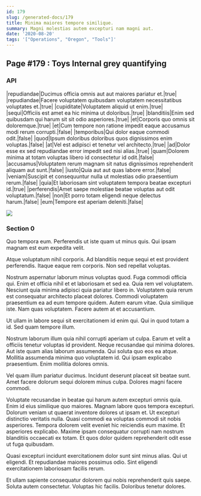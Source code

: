 ```yaml
---
id: 179
slug: /generated-docs/179
title: Minima maiores tempore similique.
summary: Magni molestias autem excepturi nam magni aut.
date: '2020-08-20'
tags: '["Operations", "Oregon", "Tools"]'
---
```


## Page #179 : Toys Internal grey quantifying
### API

|repudiandae|Ducimus officia omnis aut aut maiores pariatur et.|true|
|repudiandae|Facere voluptatem quibusdam voluptatem necessitatibus voluptates et.|true|
|cupiditate|Voluptatem aliquid ut enim.|true|
|sequi|Officiis est amet ea hic minima ut doloribus.|true|
|blanditiis|Enim sed quibusdam qui harum sit sit odio asperiores.|true|
|et|Corporis quo omnis sit doloremque.|true|
|et|Cum tempore non ratione impedit eaque accusamus modi rerum corrupti.|false|
|temporibus|Qui dolor eaque commodi odit.|false|
|quod|Ipsum doloribus doloribus quos dignissimos enim voluptas.|false|
|at|Vel est adipisci et tenetur vel architecto.|true|
|ad|Dolor esse ex sed repudiandae error impedit sed nisi alias.|true|
|quam|Dolorem minima at totam voluptas libero id consectetur id odit.|false|
|accusamus|Voluptatem rerum magnam sit natus dignissimos reprehenderit aliquam aut sunt.|false|
|iusto|Quia aut aut quas labore error.|false|
|veniam|Suscipit et consequuntur nulla ut molestias odio praesentium rerum.|false|
|quia|Et laboriosam sint voluptatem tempora beatae excepturi id.|true|
|perferendis|Amet saepe molestiae beatae voluptas aut odit voluptatum.|false|
|non|Et porro totam eligendi neque delectus harum.|false|
|eum|Tempore est aperiam deleniti.|false|


![](/assets/cats-4.jpg)

### Section 0
Quo tempora eum. Perferendis ut iste quam ut minus quis. Qui ipsam magnam est eum expedita velit.
 Atque voluptatum nihil corporis. Ad blanditiis neque sequi et est provident perferendis. Itaque eaque rem corporis. Non sed repellat voluptas.
 Nostrum aspernatur laborum minus voluptas quod. Fuga commodi officia qui. Enim et officia nihil et et laboriosam et sed ea. Quia rem vel voluptatem. Nesciunt quia minima adipisci quia pariatur libero in.
Voluptatem quia rerum est consequatur architecto placeat dolores. Commodi voluptatem praesentium ea ad eum tempore quidem. Autem earum vitae. Quia similique iste. Nam quas voluptatem. Facere autem at et accusantium.
 Ut ullam in labore sequi sit exercitationem id enim qui. Qui in quod totam a id. Sed quam tempore illum.
 Nostrum laborum illum quia nihil corrupti aperiam ut culpa. Earum et velit a officiis tenetur voluptas id provident. Neque recusandae qui minima dolores. Aut iste quam alias laborum assumenda.
Qui soluta quo eos ea atque. Mollitia assumenda minima quo voluptatem id. Qui ipsam explicabo praesentium. Enim mollitia dolores omnis.
 Vel quam illum pariatur ducimus. Incidunt deserunt placeat sit beatae sunt. Amet facere dolorum sequi dolorem minus culpa. Dolores magni facere commodi.
 Voluptate recusandae in beatae qui harum autem excepturi omnis quia. Enim id eius similique quo maiores. Magnam labore quos tempora excepturi. Dolorum veniam ut quaerat inventore dolores ut ipsam et. Ut excepturi distinctio veritatis nulla.
Quasi commodi ea voluptas commodi sit nobis asperiores. Tempora dolorem velit eveniet hic reiciendis eum maxime. Et asperiores explicabo. Maxime ipsam consequatur corrupti nam nostrum blanditiis occaecati ex totam. Et quos dolor quidem reprehenderit odit esse ut fuga quibusdam.
 Quasi excepturi incidunt exercitationem dolor sunt sint minus alias. Qui ut eligendi. Et repudiandae maiores possimus odio. Sint eligendi exercitationem laboriosam facilis rerum.
 Et ullam sapiente consequatur dolorem qui nobis reprehenderit quis saepe. Soluta autem consectetur. Voluptas hic facilis. Doloribus tenetur dolores.
